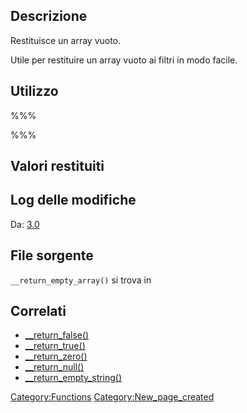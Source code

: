 {{Languages|
{{en|Function Reference/_return_empty_array}}
{{it|Riferimento funzioni/_return_empty_array}}
}}

== Descrizione ==

Restituisce un array vuoto.

Utile per restituire un array vuoto ai filtri in modo facile.

== Utilizzo ==
%%%<?php 
// Quanto segue aggiunge un filtro su `esempio_filtro` che restituisce un array vuoto
add_filter('esempio_filtro', '__return_empty_array'); 
?>%%%

== Valori restituiti ==

{{it:Return||array|array()}}

== Log delle modifiche ==

Da: [[Version 3.0|3.0]]

== File sorgente ==

<tt>__return_empty_array()</tt> si trova in {{Trac|wp-includes/functions.php}}

== Correlati ==
* [[it:Riferimento_funzioni/_return_false|__return_false()]]
* [[it:Riferimento_funzioni/_return_true|__return_true()]]
* [[it:Riferimento_funzioni/_return_zero|__return_zero()]]
* [[it:Riferimento_funzioni/_return_null|__return_null()]]
* [[it:Riferimento_funzioni/_return_empty_string|__return_empty_string()]]

[[Category:Functions]]

[[Category:New_page_created]]